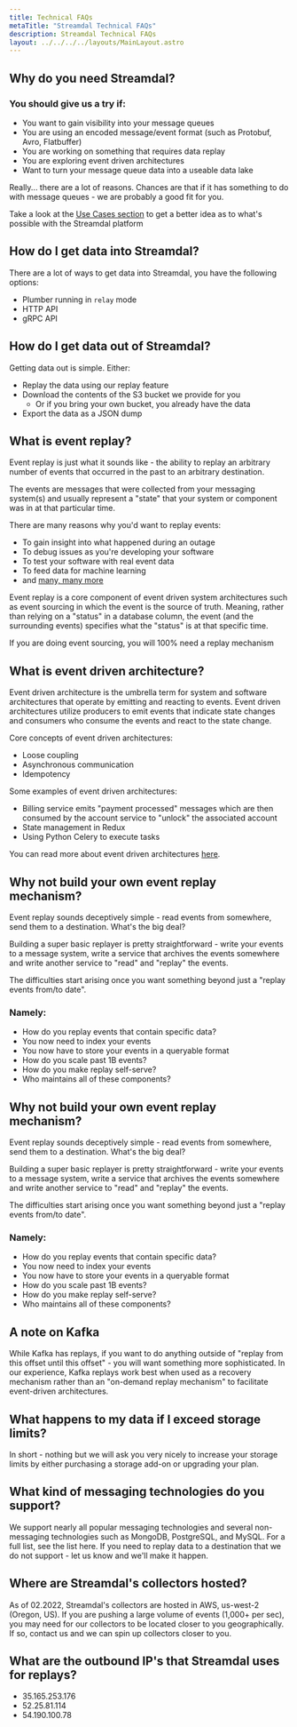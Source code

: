 ```yaml
---
title: Technical FAQs
metaTitle: "Streamdal Technical FAQs"
description: Streamdal Technical FAQs
layout: ../../../../layouts/MainLayout.astro
---
```


## Why do you need Streamdal?

### You should give us a try if:

- You want to gain visibility into your message queues
- You are using an encoded message/event format (such as Protobuf, Avro, Flatbuffer)
- You are working on something that requires data replay
- You are exploring event driven architectures
- Want to turn your message queue data into a useable data lake

Really... there are a lot of reasons. Chances are that if it has something to do with message queues - we are probably a good fit for you.

Take a look at the [Use Cases section](https://docs.streamdal.com/en/getting-started/use-cases/) to get a better idea as to what's possible with the Streamdal platform

## How do I get data into Streamdal?

There are a lot of ways to get data into Streamdal, you have the following options:

- Plumber running in `relay` mode
- HTTP API
- gRPC API

## How do I get data out of Streamdal?

Getting data out is simple. Either:

- Replay the data using our replay feature
- Download the contents of the S3 bucket we provide for you
  - Or if you bring your own bucket, you already have the data
- Export the data as a JSON dump

## What is event replay?

Event replay is just what it sounds like - the ability to replay an arbitrary number of events that occurred in the past to an arbitrary destination.

The events are messages that were collected from your messaging system(s) and usually represent a "state" that your system or component was in at that particular time.

There are many reasons why you'd want to replay events:

- To gain insight into what happened during an outage
- To debug issues as you're developing your software
- To test your software with real event data
- To feed data for machine learning
- and [many, many more](https://docs.streamdal.com/en/getting-started/use-cases/)

Event replay is a core component of event driven system architectures such as event sourcing in which the event is the source of truth. Meaning, rather than relying on a "status" in a database column, the event (and the surrounding events) specifies what the "status" is at that specific time.

If you are doing event sourcing, you will 100% need a replay mechanism

## What is event driven architecture?

Event driven architecture is the umbrella term for system and software architectures that operate by emitting and reacting to events. Event driven architectures utilize producers to emit events that indicate state changes and consumers who consume the events and react to the state change.

Core concepts of event driven architectures:

- Loose coupling
- Asynchronous communication
- Idempotency

Some examples of event driven architectures:

- Billing service emits "payment processed" messages which are then consumed by the account service to "unlock" the associated account
- State management in Redux
- Using Python Celery to execute tasks

You can read more about event driven architectures [here](https://en.wikipedia.org/wiki/Event-driven_architecture).

## Why not build your own event replay mechanism?

Event replay sounds deceptively simple - read events from somewhere, send them to a destination. What's the big deal?

Building a super basic replayer is pretty straightforward - write your events to a message system, write a service that archives the events somewhere and write another service to "read" and "replay" the events.

The difficulties start arising once you want something beyond just a "replay events from/to date".

### Namely:

- How do you replay events that contain specific data?
- You now need to index your events
- You now have to store your events in a queryable format
- How do you scale past 1B events?
- How do you make replay self-serve?
- Who maintains all of these components?

## Why not build your own event replay mechanism?

Event replay sounds deceptively simple - read events from somewhere, send them to a destination. What's the big deal?

Building a super basic replayer is pretty straightforward - write your events to a message system, write a service that archives the events somewhere and write another service to "read" and "replay" the events.

The difficulties start arising once you want something beyond just a "replay events from/to date".

### Namely:

- How do you replay events that contain specific data?
- You now need to index your events
- You now have to store your events in a queryable format
- How do you scale past 1B events?
- How do you make replay self-serve?
- Who maintains all of these components?

## A note on Kafka

While Kafka has replays, if you want to do anything outside of "replay from this offset until this offset" - you will want something more sophisticated. In our experience, Kafka replays work best when used as a recovery mechanism rather than an "on-demand replay mechanism" to facilitate event-driven architectures.

## What happens to my data if I exceed storage limits?

In short - nothing but we will ask you very nicely to increase your storage limits by either purchasing a storage add-on or upgrading your plan.

## What kind of messaging technologies do you support?

We support nearly all popular messaging technologies and several non-messaging technologies such as MongoDB, PostgreSQL, and MySQL. For a full list, see the list here. If you need to replay data to a destination that we do not support - let us know and we'll make it happen.

## Where are Streamdal's collectors hosted?

As of 02.2022, Streamdal's collectors are hosted in AWS, us-west-2 (Oregon, US). If you are pushing a large volume of events (1,000+ per sec), you may need for our collectors to be located closer to you geographically. If so, contact us and we can spin up collectors closer to you.

## What are the outbound IP's that Streamdal uses for replays?

- 35.165.253.176
- 52.25.81.114
- 54.190.100.78
